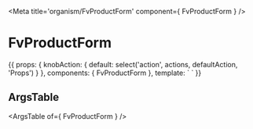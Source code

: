 
<Meta title='organism/FvProductForm' component={ FvProductForm } />

# FvProductForm

<Canvas>
<Story name='Common' height='150px'>{{
  props: {
    knobAction: {
      default: select('action', actions, defaultAction, 'Props')
    }
  },
  components: { FvProductForm },
  template: `<FvProductForm
    :action=knobAction
  >
  </FvProductForm>`
}}</Story>
</Canvas>

## ArgsTable

<ArgsTable of={ FvProductForm } />
